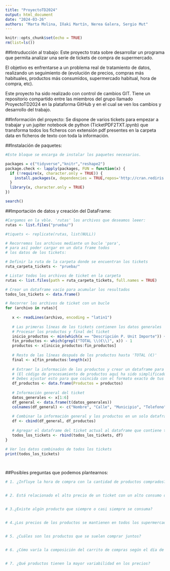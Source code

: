 ```yaml
---
title: "ProyectoTD2024"
output: html_document
date: "2024-03-26"
authors: "Marta Molina, Iñaki Martín, Nerea Galera, Sergio Mut"
---
```


```r
knitr::opts_chunk$set(echo = TRUE)
rm(list=ls())
```

##Intruducción al trabajo:
Este proyecto trata sobre desarrollar un programa que permita analizar una serie de tickets de compra de supermercado.

El objetivo es enfrentarse a un problema real de tratamiento de datos, realizando un seguimiento de (evolución de precios, compras más habituales, productos más consumidos, supermercado habitual, hora de compra, etc).

Este proyecto ha sido realizado con control de cambios GIT. Tiene un repositorio compartido entre las miembros del grupo llamado ProyectoTD2024 en la plataforma GitHub y en el cual se ven los cambios y desarrollo del trabajo.

##Información del proyecto:
Se dispone de varios tickets para empezar a trabajar y un jupiter notebook de python (TicketPDF2TXT.ipynb) que transforma todos los ficheros con extensión pdf presentes en la carpeta data en ficheros de texto con toda la información.

##Instalación de paquetes:
```r
#Este bloque se encarga de instalar los paquetes necesarios.

packages = c("tidyverse","knitr","reshape2")
package.check <- lapply(packages, FUN = function(x) {
  if (!require(x, character.only = TRUE)) {
    install.packages(x, dependencies = TRUE,repos='http://cran.rediris.es')
  }
  library(x, character.only = TRUE)
})

search()
```
##Importación de datos y creación del DataFrame:
```r
#Cargamos en la vble. 'rutas' los archivos que deseamos leeer:
rutas <- list.files("prueba/")

#tiquets <- replicate(rutas, list(NULL))
```

```r
# Recorremos los archivos mediante un bucle 'para',
# para así poder cargar en un data frame todos
# los datos de los tickets:

# Definir la ruta de la carpeta donde se encuentran los tickets
ruta_carpeta_tickets <- "prueba/"

# Listar todos los archivos de ticket en la carpeta
rutas <- list.files(path = ruta_carpeta_tickets, full.names = TRUE)

# Crear un dataframe vacío para acumular los resultados
todos_los_tickets <- data.frame()

# Recorrer los archivos de ticket con un bucle
for (archivo in rutas){
  
   x <- readLines(archivo, encoding = "latin1")
   
   # Las primeras líneas de los tickets contienen los datos generales
   # Procesar los productos y final del ticket
   inicio_productos <- min(which(x == "Descripción P. Unit Importe")) + 1
   fin_productos <- which(grepl("TOTAL \\(€\\)", x)) - 1
   productos <- x[inicio_productos:fin_productos]
   
   # Resto de las líneas después de los productos hasta 'TOTAL (€)'
   final <- x[fin_productos:length(x)]
   
   # Extraer la información de los productos y crear un dataframe para ellos
   # (El código de procesamiento de productos aquí ha sido simplificado)
   # Debes ajustar esto para que coincida con el formato exacto de tus tickets
   df_productos <- data.frame(Productos = productos)
   
   # Información general del ticket
   datos_generales <- x[1:6]
   df_general <- data.frame(t(datos_generales))
   colnames(df_general) <- c("Nombre", "Calle", "Municipio", "Telefono", "Fecha", "Factura_simpl")
   
   # Combinar la información general y los productos en un solo dataframe
   df <- cbind(df_general, df_productos)
   
   # Agregar el dataframe del ticket actual al dataframe que contiene todos los tickets
   todos_los_tickets <- rbind(todos_los_tickets, df)
}

# Ver los datos combinados de todos los tickets
print(todos_los_tickets)

  
```

##Posibles preguntas que podemos plantearnos:
```r
# 1. ¿Influye la hora de compra con la cantidad de productos comprados?, y por consiguiente, ¿influye en el precio total?


# 2. Está relacionado el alto precio de un ticket con un alto consumo de frutas y verduras?¿Y de otro tipo de productos?


# 3.¿Existe algún producto que siempre o casi siempre se consuma?


# 4.¿Los precios de los productos se mantienen en todos los supermercados?


# 5. ¿Cuáles son los productos que se suelen comprar juntos?


# 6. ¿Cómo varía la composición del carrito de compras según el día de la semana?


# 7. ¿Qué productos tienen la mayor variabilidad en los precios?
```


